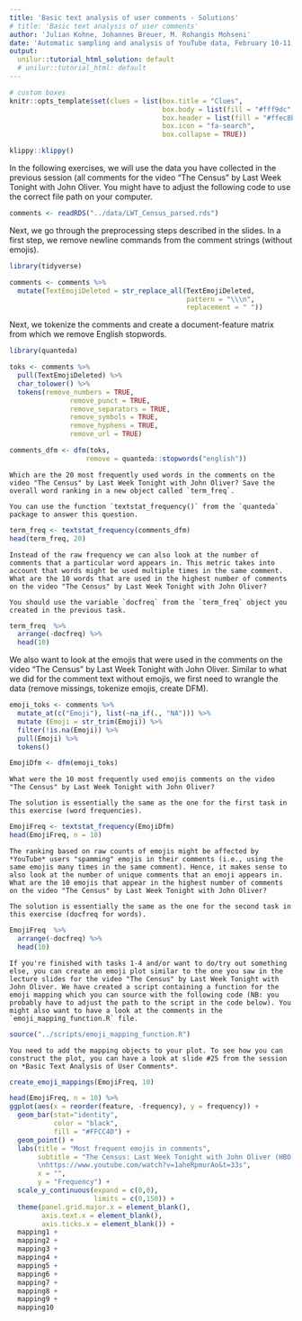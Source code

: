 ```yaml
---
title: 'Basic text analysis of user comments - Solutions'
# title: 'Basic text analysis of user comments' 
author: 'Julian Kohne, Johannes Breuer, M. Rohangis Mohseni'
date: 'Automatic sampling and analysis of YouTube data, February 10-11, 2020'
output:
  unilur::tutorial_html_solution: default
  # unilur::tutorial_html: default
---
```


```r
# custom boxes
knitr::opts_template$set(clues = list(box.title = "Clues",
                                      box.body = list(fill = "#fff9dc", colour = "black"),
                                      box.header = list(fill = "#ffec8b", colour = "black"),
                                      box.icon = "fa-search",
                                      box.collapse = TRUE))

```

```r
klippy::klippy()
```

In the following exercises, we will use the data you have collected in the previous session (all comments for the video "The Census" by Last Week Tonight with John Oliver. You might have to adjust the following code to use the correct file path on your computer.

```r
comments <- readRDS("../data/LWT_Census_parsed.rds")
```

Next, we go through the preprocessing steps described in the slides. In a first step, we remove newline commands from the comment strings (without emojis).

```r
library(tidyverse)

comments <- comments %>% 
  mutate(TextEmojiDeleted = str_replace_all(TextEmojiDeleted,
                                            pattern = "\\\n",
                                            replacement = " "))
```

Next, we tokenize the comments and create a document-feature matrix from which we remove English stopwords.

```r
library(quanteda)

toks <- comments %>% 
  pull(TextEmojiDeleted) %>% 
  char_tolower() %>% 
  tokens(remove_numbers = TRUE,
               remove_punct = TRUE,
               remove_separators = TRUE,
               remove_symbols = TRUE,
               remove_hyphens = TRUE,
               remove_url = TRUE)

comments_dfm <- dfm(toks, 
                   remove = quanteda::stopwords("english"))
```


```block
Which are the 20 most frequently used words in the comments on the video "The Census" by Last Week Tonight with John Oliver? Save the overall word ranking in a new object called `term_freq`.
```

```block
You can use the function `textstat_frequency()` from the `quanteda` package to answer this question.
```

```r
term_freq <- textstat_frequency(comments_dfm)
head(term_freq, 20)
```

```block
Instead of the raw frequency we can also look at the number of comments that a particular word appears in. This metric takes into account that words might be used multiple times in the same comment. What are the 10 words that are used in the highest number of comments on the video "The Census" by Last Week Tonight with John Oliver?
```

```block
You should use the variable `docfreq` from the `term_freq` object you created in the previous task.
```

```r
term_freq  %>% 
  arrange(-docfreq) %>% 
  head(10)
```

We also want to look at the emojis that were used in the comments on the video "The Census" by Last Week Tonight with John Oliver. Similar to what we did for the comment text without emojis, we first need to wrangle the data (remove missings, tokenize emojis, create DFM).

```r
emoji_toks <- comments %>% 
  mutate_at(c("Emoji"), list(~na_if(., "NA"))) %>%
  mutate (Emoji = str_trim(Emoji)) %>% 
  filter(!is.na(Emoji)) %>% 
  pull(Emoji) %>% 
  tokens()

EmojiDfm <- dfm(emoji_toks)
```

```block
What were the 10 most frequently used emojis comments on the video "The Census" by Last Week Tonight with John Oliver?
```

```block
The solution is essentially the same as the one for the first task in this exercise (word frequencies).
```

```r
EmojiFreq <- textstat_frequency(EmojiDfm)
head(EmojiFreq, n = 10)
```

```block
The ranking based on raw counts of emojis might be affected by *YouTube* users "spamming" emojis in their comments (i.e., using the same emojis many times in the same comment). Hence, it makes sense to also look at the number of unique comments that an emoji appears in. What are the 10 emojis that appear in the highest number of comments on the video "The Census" by Last Week Tonight with John Oliver?
```

```block
The solution is essentially the same as the one for the second task in this exercise (docfreq for words).
```

```r
EmojiFreq  %>% 
  arrange(-docfreq) %>% 
  head(10)
```

```block
If you're finished with tasks 1-4 and/or want to do/try out something else, you can create an emoji plot similar to the one you saw in the lecture slides for the video "The Census" by Last Week Tonight with John Oliver. We have created a script containing a function for the emoji mapping which you can source with the following code (NB: you probably have to adjust the path to the script in the code below). You might also want to have a look at the comments in the `emoji_mapping_function.R` file.
```

```r
source("../scripts/emoji_mapping_function.R")
```


```block
You need to add the mapping objects to your plot. To see how you can construct the plot, you can have a look at slide #25 from the session on *Basic Text Analysis of User Comments*.
```

```r
create_emoji_mappings(EmojiFreq, 10)

head(EmojiFreq, n = 10) %>% 
ggplot(aes(x = reorder(feature, -frequency), y = frequency)) +
  geom_bar(stat="identity",
           color = "black",
           fill = "#FFCC4D") + 
  geom_point() +
  labs(title = "Most frequent emojis in comments",
       subtitle = "The Census: Last Week Tonight with John Oliver (HBO)
       \nhttps://www.youtube.com/watch?v=1aheRpmurAo&t=33s",
       x = "",
       y = "Frequency") +
  scale_y_continuous(expand = c(0,0),
                     limits = c(0,150)) +
  theme(panel.grid.major.x = element_blank(),
        axis.text.x = element_blank(),
        axis.ticks.x = element_blank()) +
  mapping1 +
  mapping2 +
  mapping3 +
  mapping4 +
  mapping5 +
  mapping6 +
  mapping7 +
  mapping8 +
  mapping9 +
  mapping10
```